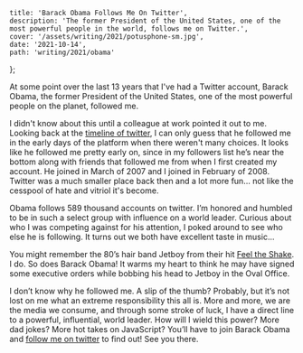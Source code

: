 

    title: 'Barack Obama Follows Me On Twitter',
    description: 'The former President of the United States, one of the most powerful people in the world, follows me on Twitter.',
    cover: '/assets/writing/2021/potusphone-sm.jpg',
    date: '2021-10-14',
    path: 'writing/2021/obama'
};



At some point over the last 13 years that I've had a Twitter account,
Barack Obama, the former President of the United States,
one of the most powerful people on the planet, followed me.

<PostImage
    src="/assets/writing/2021/obama-twitter-edited.png"
    title="Screenshot of Barack Obama's Twitter header showing that he follows me."
    caption="Screenshot from my Twitter account on 10/14/2021" />

I didn't know about this until a colleague at work pointed it out to me.
Looking back at the [timeline of twitter](https://en.wikipedia.org/wiki/Timeline_of_Twitter),
I can only guess that he followed me in the early days of the platform when there weren't many choices.
It looks like he followed me pretty early on, since in my followers list he’s near
the bottom along with friends that followed me from when I first created my account.
He joined in March of 2007 and I joined in February of 2008.
Twitter was a much smaller place back then and a lot more fun...
not like the cesspool of hate and vitriol it's become.

<PostImage
    src="/assets/writing/2021/potusphone-sm.jpg"
    title="Barack Obama looking at a phone in the Oval Office"
    caption="Barack Obama perhaps reading one of my tweets" />

Obama follows 589 thousand accounts on twitter.
I’m honored and humbled to be in such a select group with influence on a world leader.
Curious about who I was competing against for his attention,
I poked around to see who else he is following.
It turns out we both have excellent taste in music...

<PostImage
    src="/assets/writing/2021/jetboy.png"
    title="Screenshot of Jetboy's Twitter Profile"
    caption="We both follow Jetboy!" />

You might remember the 80’s hair band Jetboy from their hit
[Feel the Shake](https://www.youtube.com/watch?v=qNzEVgoHY8g).
I do. So does Barack Obama!
It warms my heart to think he may have signed some executive orders
while bobbing his head to Jetboy in the Oval Office.

<PostImage
    src="/assets/writing/2021/obama-biden.jpg"
    title="Obama showing Biden something on a phone"
    caption="What happens when you eat aluminium foil? You sheet metal! Get it Joe? You sheet metal!" />

I don’t know why he followed me. A slip of the thumb?
Probably, but it’s not lost on me what an extreme responsibility this all is.
More and more, we are the media we consume, and through some stroke of luck,
I have a direct line to a powerful, influential, world leader.
How will I wield this power? More dad jokes? More hot takes on JavaScript?
You’ll have to join Barack Obama and
[follow me on twitter](https://twitter.com/michael_webhead)
to find out! See you there.
